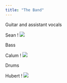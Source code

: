 ---
title: "The Band"
---

Guitar and assistant vocals

Sean !
![](images/Sean.jpg)

Bass 

Calum !
![](images/Calum.jpg)


Drums

Hubert !
![](images/Hubert.jpg)